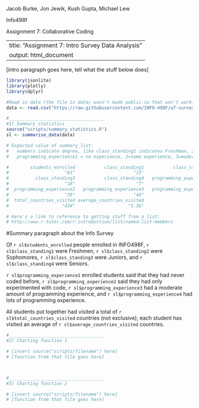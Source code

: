 Jacob Burke, Jon Jewik, Kush Gupta, Michael Lew

Info498f

Assignment 7: Collaborative Coding

---
title: "Assignment 7: Intro Survey Data Analysis"
output: html_document
---










[intro paragraph goes here, tell what the stuff below does]











```r
library(jsonlite)
library(plotly)
library(dplyr)

#Read in data (the file in data/ wasn't made public so that won't work)
data <- read.csv("https://raw.githubusercontent.com/INFO-498F/a7-survey-data/master/intro_survey_data.csv")

#____________________________________
#1) Summary statistics
source("scripts/summary_statistics.R")
sl <- summarise_data(data)

# Expected value of summary_list:
#   numbers indicate degree, like class_standing1 indicates Freshman, 2=sophomore, 3=junior, 4=senior,
#   programming_experience1 = no experience, 2=some experience, 3=moderate experience, 4=lots of experience

#        students_enrolled           class_standing1           class_standing2 
#                     "81"                      "15"                      "41" 
#          class_standing3           class_standing4   programming_experience1 
#                     "18"                       "7"                       "3" 
#  programming_experience2   programming_experience3   programming_experience4 
#                     "29"                      "46"                       "3" 
#  total_countries_visited average_countries_visited 
#                    "434"                    "5.36" 

# Here's a link to reference to getting stuff from a list:
# http://www.r-tutor.com/r-introduction/list/named-list-members

```
#Summary paragraph about the Info Survey

Of `r sl$students_enrolled` people enrolled in INFO498F, `r sl$class_standing1` were Freshmen, `r sl$class_standing2` were Sophomores, `r sl$class_standing3` were Juniors, and `r sl$class_standing4` were Seniors.

`r sl$programming_experience1` enrolled students said that they had never coded before, `r sl$programming_experience2` said they had only experimented with code, `r sl$programming_experience3` had a moderate amount of programming experience, and `r sl$programming_experience4` had lots of programming experience.

All students put together had visited a total of `r sl$total_countries_visited` countries (not exclusive); each student has visited an average of `r sl$average_countries_visited` countries.

```r

#____________________________________
#2) Charting function 1

# [insert source("scripts/filename") here]
# [function from that file goes here]



#____________________________________
#3) Charting function 2

# [insert source("scripts/filename") here]
# [function from that file goes here]





```